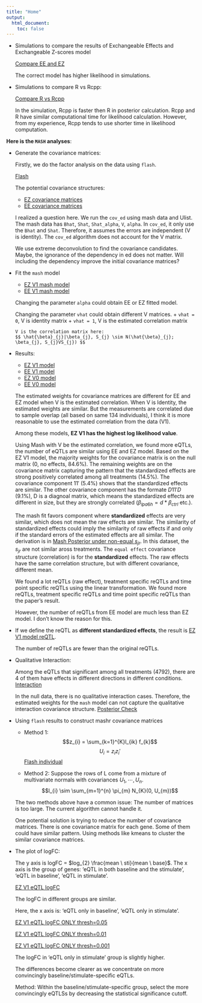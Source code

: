 ```yaml
---
title: "Home"
output:
  html_document:
    toc: false
---
```


* Simulations to compare the results of Exchangeable Effects and Exchangeable Z-scores model
  
    [Compare EE and EZ](CompareZBeta.html)
  
    The correct model has higher likelihood in simulations.

* Simulations to compare R vs Rcpp:

    [Compare R vs Rcpp](CompareRRcpp.html)
    
    In the simulation, Rcpp is faster then R in posterior calculation. Rcpp and R have similar computational time for likelihood calculation. However, from my experience, Rcpp tends to use shorter time in likelihood computation.
    
**Here is the `MASH` analyses**:

* Generate the covariance matrices:

    Firstly, we do the factor analysis on the data using `flash`.
    
    [Flash](Immune_Flash.html)
    
    The potential covariance structures:

    + [EZ covariance matrices](Immune_Cov_EZ.html)
    + [EE covariance matrices](Immune_Cov_EE.html)
    
    I realized a question here. We run the `cov_ed` using mash data and Ulist. The mash data has `Bhat`, `Shat`, `Shat_alpha`, `V`, `alpha`. In `cov_ed`, it only use the `Bhat` and `Shat`. Therefore, it assumes the errors are independent (V is identity). The `cov_ed` algorithm does not account for the V matrix. 
    
    We use extreme deconvolution to find the covariance candidates. Maybe, the ignorance of the dependency in ed does not matter. Will including the dependency improve the initial covariance matrices?
    
* Fit the `mash` model
    + [EZ V1 mash model](Immune_Data_Mash_V1_EZ.html)
    + [EE V1 mash model](Immune_Data_Mash_V1_EE.html)
    
    Changing the parameter `alpha` could obtain EE or EZ fitted model.
    
    Changing the parameter `vhat` could obtain different V matrices.
      + `vhat = 0`, V is identity matrix
      + `vhat = 1`, V is the estimated correlation matrix
      
      V is the correlation matrix here:
      $$ \hat{\beta}_{j}|\beta_{j}, S_{j} \sim N(\hat{\beta}_{j}; \beta_{j}, S_{j}VS_{j}) $$
    
* Results:
    + [EZ V1 model](Immune_Data_Mash_V1_EZ_Result.html)
    + [EE V1 model](Immune_Data_Mash_V1_EE_Result.html)
    + [EZ V0 model](Immune_Data_Mash_V0_EZ_Result.html)
    + [EE V0 model](Immune_Data_Mash_V0_EE_Result.html)
    
    The estimated weights for covariance matrices are different for EE and EZ model when V is the estimated correlation. When V is Identity, the estimated weights are similar. But the measurements are correlated due to sample overlap (all based on same 134 individuals), I think it is more reasonable to use the estimated correlation from the data (V1).
    
    Among these models, **EZ V1 has the highest log likelihood value**.
    
    Using Mash with V be the estimated correlation, we found more eQTLs, the number of eQTLs are similar using EE and EZ model. Based on the EZ V1 model, the majority weights for the covariance matrix is on the null matrix (0, no effects, 84.6%). The remaining weights are on the covariance matrix capturing the pattern that the standardized effects are strong positively correlated among all treatments (14.5%). The covariance component $11'$ (5.4%) shows that the standardized effects are similar. The other covariance component has the formate $D11'D$ (9.1%), D is a diagnoal matrix, which means the standardized effects are different in size, but they are strongly correlated ($\beta_{lpa6h} = d *  \beta_{ctrl}$ etc.).
    
    The mash fit favors component where **standardized** effects are very similar, which does not mean the raw effects are similar. The similarity of standardized effects could imply the similarity of raw effects if and only if the standard errors of the estimated effects are all similar. The derivation is in [Mash Posterior under non-equal $s_{jr}$](PostNONsd.html). In this dataset, the $s_{jr}$ are not similar aross treatments. The `equal effect` covariance structure (correlation) is for the **standardized** effects. The raw effects have the same correlation structure, but with different covariance, different mean.
    
    We found a lot reQTLs (raw effect), treatment specific reQTLs and time point specific reQTLs using the linear transformation. We found more reQTLs, treatment specific reQTLs and time point specific reQTLs than the paper’s result.
    
    However, the number of reQTLs from EE model are much less than EZ model. I don’t know the reason for this.
    
    
* If we define the reQTL as **different standardized effects**, the result is [EZ V1 model reQTL](Immune_Data_Mash_V1_EZ_reQTLs.html).
    
    The number of reQTLs are fewer than the original reQTLs.
    
* Qualitative Interaction:

    Among the eQTLs that significant among all treatments (4792), there are 4 of them have effects in different directions in different conditions. [Interaction](Immune_Interaction.html)
    
    In the null data, there is no qualitative interaction cases. Therefore, the estimated weights for the `mash` model can not capture the qualitative interaction covariance structure.
    [Posterior Check](Immune_Post_Weight.html)

* Using `flash` results to construct mashr covariance matrices

    + Method 1: $$z_{i} = \sum_{k=1}^{K}l_{ik} f_{k}$$ 
                $$U_{i} = z_{i}z_{i}'$$
                [Flash individual](Immune_Flash_ind.html)
                
                
    + Method 2: Suppose the rows of L come from a mixture of multivariate normals with covariances $U_{1}, \cdots, U_{n}$.
$$l_{i} \sim \sum_{m=1}^{n} \pi_{m} N_{K}(0, U_{m})$$

    The two methods above have a common issue: The number of matrices is too large. The current algorithm cannot handle it. 
    
    One potential solution is trying to reduce the number of covariance matrices. There is one covariance matrix for each gene. Some of them could have similar pattern. Using methods like kmeans to cluster the similar covariance matrices.

* The plot of logFC:
    
    The y axis is logFC = $log_{2} \frac{mean \ sti}{mean \ base}$. The x axis is the group of genes: 'eQTL in both baseline and the stimulate', 'eQTL in baseline', 'eQTL in stimulate'.
    
    [EZ V1 eQTL logFC](Immune_Data_Mash_V1_EZ_Compare.html)
    
    The logFC in different groups are similar. 
    
    Here, the x axis is: 'eQTL only in baseline', 'eQTL only in stimulate'.
    
    [EZ V1 eQTL logFC ONLY thresh=0.05](Immune_Data_Mash_V1_EZ_CompareONLY_0.05.html)
    
    [EZ V1 eQTL logFC ONLY thresh=0.01](Immune_Data_Mash_V1_EZ_CompareONLY_0.01.html)
    
    [EZ V1 eQTL logFC ONLY thresh=0.001](Immune_Data_Mash_V1_EZ_CompareONLY_0.001.html)
    
    The logFC in 'eQTL only in stimulate' group is slightly higher.
    
    The differences become clearer as we concentrate on more convincingly baseline/stimulate-specific eQTLs. 
    
    Method: Within the baseline/stimulate-specific group, select the more convincingly eQTLSs by decreasing the statistical significance cutoff.

